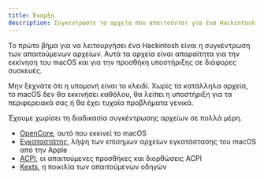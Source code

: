 ```yaml
---
title: Έναρξη
description: Συγκεντρώστε τα αρχεία που απαιτούνται για ένα Hackintosh EFI.
---
```


Το πρώτο βήμα για να λειτουργήσει ένα Hackintosh είναι η συγκέντρωση των απαιτούμενων αρχείων. Αυτά τα αρχεία είναι απαραίτητα για την εκκίνηση του macOS και για την προσθήκη υποστήριξης σε διάφορες συσκευές.

Μην ξεχνάτε ότι η υπομονή είναι το κλειδί. Χωρίς τα κατάλληλα αρχεία, το macOS δεν θα εκκινήσει καθόλου, θα λείπει η υποστήριξη για τα περιφερειακά σας ή θα έχει τυχαία προβλήματα γενικά.

Έχουμε χωρίσει τη διαδικασία συγκέντρωσης αρχείων σε πολλά μέρη.

- [OpenCore](/gr/guides/hackintosh/gathering-files/opencore/), αυτό που εκκινεί το macOS
- [Εγκαταστάτης](/gr/guides/hackintosh/gathering-files/installer/), λήψη των επίσημων αρχείων εγκατάστασης του macOS από την Apple
- [ACPI](/gr/guides/hackintosh/gathering-files/acpi/), οι απαιτούμενες προσθήκες και διορθώσεις ACPI
- [Kexts](/gr/guides/hackintosh/gathering-files/kexts/), η ποικιλία των απαιτούμενων οδηγών
